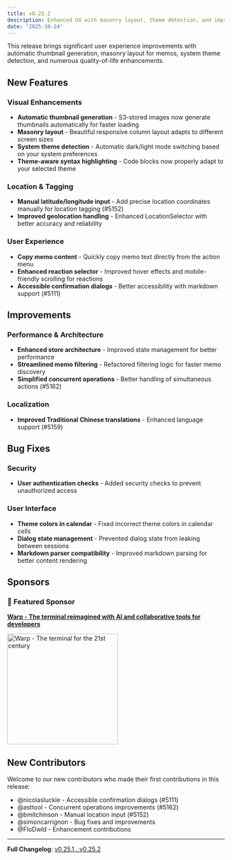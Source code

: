 ```yaml
---
title: v0.25.2
description: Enhanced UX with masonry layout, theme detection, and improved image handling
date: "2025-10-24"
---
```


This release brings significant user experience improvements with automatic thumbnail generation, masonry layout for memos, system theme detection, and numerous quality-of-life enhancements.

## New Features

### Visual Enhancements
- **Automatic thumbnail generation** - S3-stored images now generate thumbnails automatically for faster loading
- **Masonry layout** - Beautiful responsive column layout adapts to different screen sizes
- **System theme detection** - Automatic dark/light mode switching based on your system preferences
- **Theme-aware syntax highlighting** - Code blocks now properly adapt to your selected theme

### Location & Tagging
- **Manual latitude/longitude input** - Add precise location coordinates manually for location tagging (#5152)
- **Improved geolocation handling** - Enhanced LocationSelector with better accuracy and reliability

### User Experience
- **Copy memo content** - Quickly copy memo text directly from the action menu
- **Enhanced reaction selector** - Improved hover effects and mobile-friendly scrolling for reactions
- **Accessible confirmation dialogs** - Better accessibility with markdown support (#5111)

## Improvements

### Performance & Architecture
- **Enhanced store architecture** - Improved state management for better performance
- **Streamlined memo filtering** - Refactored filtering logic for faster memo discovery
- **Simplified concurrent operations** - Better handling of simultaneous actions (#5162)

### Localization
- **Improved Traditional Chinese translations** - Enhanced language support (#5159)

## Bug Fixes

### Security
- **User authentication checks** - Added security checks to prevent unauthorized access

### User Interface
- **Theme colors in calendar** - Fixed incorrect theme colors in calendar cells
- **Dialog state management** - Prevented dialog state from leaking between sessions
- **Markdown parser compatibility** - Improved markdown parsing for better content rendering

## Sponsors

### 💎 Featured Sponsor

[**Warp - The terminal reimagined with AI and collaborative tools for developers**](https://go.warp.dev/memos)

<a href="https://go.warp.dev/memos" target="_blank" rel="noopener">
  <img src="https://raw.githubusercontent.com/warpdotdev/brand-assets/main/Github/Sponsor/Warp-Github-LG-02.png" alt="Warp - The terminal for the 21st century" height="256" />
</a>

## New Contributors

Welcome to our new contributors who made their first contributions in this release:

- @nicolasluckie - Accessible confirmation dialogs (#5111)
- @asttool - Concurrent operations improvements (#5162)
- @bmitchinson - Manual location input (#5152)
- @simoncarrignon - Bug fixes and improvements
- @FloDwld - Enhancement contributions

---

**Full Changelog**: [v0.25.1...v0.25.2](https://github.com/usememos/memos/compare/v0.25.1...v0.25.2)
